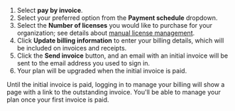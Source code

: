 
1. Select **pay by invoice**.
1. Select your preferred option from the **Payment schedule** dropdown.
1. Select the **Number of licenses** you would like to purchase for your
   organization; see details about [manual license
   management](#how-does-manual-license-management-work).
1. Click **Update billing information** to enter your billing details,
   which will be included on invoices and receipts.
1. Click the **Send invoice** button, and an email with an initial
   invoice will be sent to the email address you used to sign in.
1. Your plan will be upgraded when the initial invoice is paid.

<ZulipTip>
  Until the initial invoice is paid, logging in to manage your billing
  will show a page with a link to the outstanding invoice. You'll be able
  to manage your plan once your first invoice is paid.
</ZulipTip>
